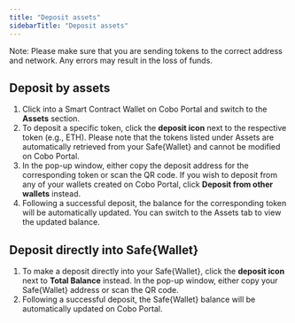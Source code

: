 ```yaml
---
title: "Deposit assets"
sidebarTitle: "Deposit assets"
---
```

Note: Please make sure that you are sending tokens to the correct address and network. Any errors may result in the loss of funds.

## Deposit by assets

1. Click into a Smart Contract Wallet on Cobo Portal and switch to the **Assets** section.
2. To deposit a specific token, click the **deposit icon** next to the respective token (e.g., ETH). Please note that the tokens listed under Assets are automatically retrieved from your Safe&#123;Wallet&#125; and cannot be modified on Cobo Portal.
3. In the pop-up window, either copy the deposit address for the corresponding token or scan the QR code. If you wish to deposit from any of your wallets created on Cobo Portal, click **Deposit from other wallets** instead.
4. Following a successful deposit, the balance for the corresponding token will be automatically updated. You can switch to the Assets tab to view the updated balance.

## Deposit directly into Safe&#123;Wallet&#125;
1. To make a deposit directly into your Safe&#123;Wallet&#125;, click the **deposit icon** next to **Total Balance** instead. In the pop-up window, either copy your Safe&#123;Wallet&#125; address or scan the QR code.
2. Following a successful deposit, the Safe&#123;Wallet&#125; balance will be automatically updated on Cobo Portal.


